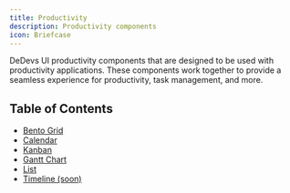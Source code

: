```yaml
---
title: Productivity
description: Productivity components
icon: Briefcase
---
```


DeDevs UI productivity components that are designed to be used with productivity applications. These components work together to provide a seamless experience for productivity, task management, and more.

## Table of Contents

- [Bento Grid](./bento.mdx)
- [Calendar](./calendar.mdx)
- [Kanban](./kanban.mdx)
- [Gantt Chart](./gantt.mdx)
- [List](./list.mdx)
- [Timeline (soon)](./timeline.mdx)

